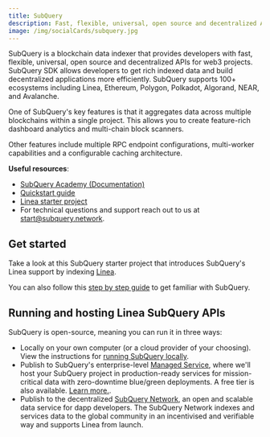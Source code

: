 ```yaml
---
title: SubQuery
description: Fast, flexible, universal, open source and decentralized APIs
image: /img/socialCards/subquery.jpg
---
```


SubQuery is a blockchain data indexer that provides developers with fast,
flexible, universal, open source and decentralized APIs for web3 projects.
SubQuery SDK allows developers to get rich indexed data and build decentralized
applications more efficiently. SubQuery supports 100+ ecosystems including
Linea, Ethereum, Polygon, Polkadot, Algorand, NEAR, and Avalanche.

One of SubQuery's key features is that it aggregates data across multiple
blockchains within a single project. This allows you to create feature-rich
dashboard analytics and multi-chain block scanners.

Other features include multiple RPC endpoint configurations, multi-worker
capabilities and a configurable caching architecture.

**Useful resources**:

- [SubQuery Academy (Documentation)](https://academy.subquery.network/)
- [Quickstart guide](https://academy.subquery.network/quickstart/quickstart.html)
- [Linea starter project](https://github.com/subquery/ethereum-subql-starter/tree/main/Linea/linea-starter)
- For technical questions and support reach out to us at
  [start@subquery.network](mailto:start@subquery.network).

## Get started

Take a look at this SubQuery starter project that introduces SubQuery's Linea
support by indexing
[Linea](https://github.com/subquery/ethereum-subql-starter/tree/main/Linea/linea-starter).

You can also follow this
[step by step guide](https://academy.subquery.network/quickstart/quickstart.html)
to get familiar with SubQuery.

## Running and hosting Linea SubQuery APIs

SubQuery is open-source, meaning you can run it in three ways:

- Locally on your own computer (or a cloud provider of your choosing). View the
  instructions for
  [running SubQuery locally](https://academy.subquery.network/run_publish/run.html).
- Publish to SubQuery's enterprise-level
  [Managed Service](https://managedservice.subquery.network/), where we'll host
  your SubQuery project in production-ready services for mission-critical data
  with zero-downtime blue/green deployments. A free tier is also available.
  [Learn more.](https://academy.subquery.network/run_publish/publish.html).
- Publish to the decentralized
  [SubQuery Network](https://subquery.network/network), an open and scalable
  data service for dapp developers. The SubQuery Network indexes and services
  data to the global community in an incentivised and verifiable way and
  supports Linea from launch.
